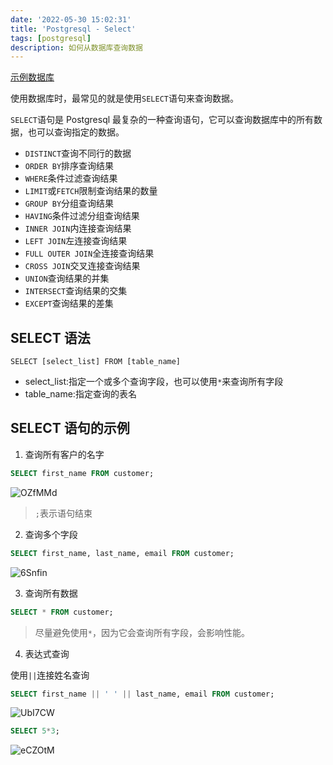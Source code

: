 ```yaml
---
date: '2022-05-30 15:02:31'
title: 'Postgresql - Select'
tags: [postgresql]
description: 如何从数据库查询数据
---
```


[示例数据库](https://cdn.jsdelivr.net/gh/manonicu/pics@master/uPic/dvdrental.zip)

使用数据库时，最常见的就是使用`SELECT`语句来查询数据。

`SELECT`语句是 Postgresql 最复杂的一种查询语句，它可以查询数据库中的所有数据，也可以查询指定的数据。

- `DISTINCT`查询不同行的数据
- `ORDER BY`排序查询结果
- `WHERE`条件过滤查询结果
- `LIMIT`或`FETCH`限制查询结果的数量
- `GROUP BY`分组查询结果
- `HAVING`条件过滤分组查询结果
- `INNER JOIN`内连接查询结果
- `LEFT JOIN`左连接查询结果
- `FULL OUTER JOIN`全连接查询结果
- `CROSS JOIN`交叉连接查询结果
- `UNION`查询结果的并集
- `INTERSECT`查询结果的交集
- `EXCEPT`查询结果的差集

## SELECT 语法

`SELECT [select_list] FROM [table_name]`

- select_list:指定一个或多个查询字段，也可以使用`*`来查询所有字段
- table_name:指定查询的表名

## SELECT 语句的示例

1. 查询所有客户的名字

```sql
SELECT first_name FROM customer;
```

![OZfMMd](https://cdn.jsdelivr.net/gh/manonicu/pics@master/uPic/OZfMMd.jpg)

> `;`表示语句结束

2. 查询多个字段

```sql
SELECT first_name, last_name, email FROM customer;
```

![6Snfin](https://cdn.jsdelivr.net/gh/manonicu/pics@master/uPic/6Snfin.jpg)

3. 查询所有数据

```sql
SELECT * FROM customer;
```

> 尽量避免使用`*`，因为它会查询所有字段，会影响性能。

4. 表达式查询

使用`||`连接姓名查询

```sql
SELECT first_name || ' ' || last_name, email FROM customer;
```

![UbI7CW](https://cdn.jsdelivr.net/gh/manonicu/pics@master/uPic/UbI7CW.jpg)

```sql
SELECT 5*3;
```

![eCZOtM](https://cdn.jsdelivr.net/gh/manonicu/pics@master/uPic/eCZOtM.jpg)
